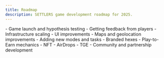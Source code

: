 ```yaml
---
title: Roadmap
description: SETTLERS game development roadmap for 2025.
---
```



<CustomCard title="Stage 1: Launch" icon="mdi:rocket-launch">
	- Game launch and hypothesis testing
	- Getting feedback from players
</CustomCard>

<CustomCard title="Stage 2: Interface and Mechanics Development" icon="mdi:gamepad-variant" badge="Current Stage">
	- Infrastructure scaling
	- UI improvements
	- Maps and geolocation improvements
	- Adding new modes and tasks
</CustomCard>

<CustomCard title="Stage 3: NFT and Digital Assets" icon="mdi:diamond">
	- Branded hexes
	- Play-to-Earn mechanics
	- NFT
	- AirDrops
</CustomCard>

<CustomCard title="Stage 4: Ecosystem and Tokenomics" icon="mdi:coin">
	- TGE
	- Community and partnership development
</CustomCard> 